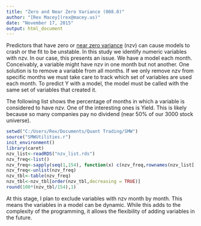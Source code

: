 ```yaml
---
title: "Zero and Near Zero Variance (008.0)"
author: "[Rex Macey](rex@macey.us)"
date: "November 17, 2015"
output: html_document
---
```


Predictors that have zero or [near zero variance](http://topepo.github.io/caret/preprocess.html) (nzv) can cause models to crash or the fit to be unstable. In this study we identify numeric variables with nzv.  In our case, this presents an issue.  We have a model each month.  Conceivably, a variable might have nzv in one month but not another.  One solution is to remove a variable from all months.  If we only remove nzv from specific months we must take care to track which set of variables are used each month.  To predict Y with a model, the model must be called with the same set of variables that created it.

The following list shows the percentage of months in which a variable is considered to have nzv. One of the interesting ones is Yield.  This is likely because so many companies pay no dividend (near 50% of our 3000 stock universe).  

```r
setwd("C:/Users/Rex/Documents/Quant Trading/SMW")
source("SMWUtilities.r")
init_environment()
library(caret)
nzv_list<-readRDS("nzv_list.rds")
nzv_freq<-list()
nzv_freq<-sapply(seq(1,154), function(x) c(nzv_freq,rownames(nzv_list[[x]]))  )
nzv_freq<-unlist(nzv_freq)
nzv_tbl<-table(nzv_freq)
nzv_tbl<-nzv_tbl[order(nzv_tbl,decreasing = TRUE)]
round(100*(nzv_tbl/154),1)
```
At this stage, I plan to exclude variables with nzv month by month.  This means the variables in a model can be dynamic.  While this adds to the complexity of the programming, it allows the flexibility of adding variables in the future.